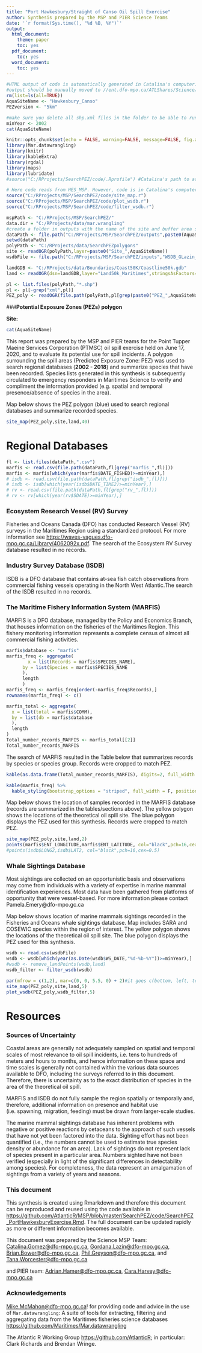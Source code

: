 ```yaml
---
title: "Port Hawkesbury/Straight of Canso Oil Spill Exercise"
author: Synthesis prepared by the MSP and PIER Science Teams
date: '`r format(Sys.time(), "%d %B, %Y")`'
output:
  html_document:
    theme: paper
    toc: yes
  pdf_document:
    toc: yes
  word_document:
    toc: yes
---
```


```r
#HTML output of code is automatically generated in Catalina's computer: RProjects/MSP/SearchPEZ/code
#output should be manually moved to //ent.dfo-mpo.ca/ATLShares/Science/CESD/HES_MSP/R/SearchPEZ/outputs/CSASRequestsPEZ
rm(list=ls(all=TRUE))
AquaSiteName <- "Hawkesbury_Canso"
PEZversion <- "5km"

#make sure you delete all shp.xml files in the folder to be able to run this code
minYear <- 2002
cat(AquaSiteName)
```
```r
knitr::opts_chunk$set(echo = FALSE, warning=FALSE, message=FALSE, fig.align="left")
library(Mar.datawrangling)
library(knitr)
library(kableExtra)
library(rgdal)
library(maps)
library(lubridate)
#source("C:/RProjects/SearchPEZ/code/.Rprofile") #Catalina's path to access Oracle passwords
```
```r
# Here code reads from HES_MSP. However, code is in Catalina's computer and pushed to  https://github.com/AtlanticR/MSP/tree/master/SearchPEZ/code 
source("C:/RProjects/MSP/SearchPEZ/code/site_map.r")
source("C:/RProjects/MSP/SearchPEZ/code/plot_wsdb.r")
source("C:/RProjects/MSP/SearchPEZ/code/filter_wsdb.r")
```

```r
mspPath <- "C:/RProjects/MSP/SearchPEZ/"
data.dir = "C:/RProjects/data/mar.wrangling"
#create a folder in outputs with the name of the site and buffer area search
dataPath <- file.path("C:/RProjects/MSP/SearchPEZ/outputs",paste0(AquaSiteName,PEZversion))
setwd(dataPath)
polyPath <- "C:/RProjects/data/SearchPEZpolygons"
site <- readOGR(polyPath,layer=paste0("Site_",AquaSiteName))
wsdbFile <- file.path("C:/RProjects/MSP/SearchPEZ/inputs","WSDB_GLazin_AllSpecies_2018.csv")
```
```r
landGDB <- "C:/RProjects/data/Boundaries/Coast50K/Coastline50k.gdb"
land <- readOGR(dsn=landGDB,layer="Land50k_Maritimes",stringsAsFactors=F)
```
```r
pl <- list.files(polyPath,"*.shp")
pl <- pl[-grep("xml",pl)]
PEZ_poly <- readOGR(file.path(polyPath,pl[grep(paste0("PEZ_",AquaSiteName,PEZversion),pl)]))
```
###**Potential Exposure Zones (PEZs) polygon**

**Site:**
```r
cat(AquaSiteName)
```

This report was prepared by the MSP and PIER teams for the Point Tupper Maeine Services Corporation (PTMSC) oil spill exercise held on June 17, 2020, and to evaluate its potential use for spill incidents. A polygon surrounding the spill areas (Predicted Exposure Zone: PEZ) was used to search regional databases (**2002 - 2018**) and summarize species that have been recorded. Species lists generated in this synthesis is subsequently circulated to emergency responders in Maritimes Science to verify and compliment the information provided (e.g. spatial and temporal presence/absence of species in the area). 

Map below shows the PEZ polygon (blue) used to search regional databases and summarize recorded species.


```r
site_map(PEZ_poly,site,land,40)
```

# **Regional Databases**

```r
fl <- list.files(dataPath,".csv")
marfis <- read.csv(file.path(dataPath,fl[grep("marfis_",fl)]))
marfis <- marfis[which(year(marfis$DATE_FISHED)>=minYear),]
# isdb <- read.csv(file.path(dataPath,fl[grep("isdb_",fl)]))
# isdb <- isdb[which(year(isdb$DATE_TIME2)>=minYear),]
# rv <- read.csv(file.path(dataPath,fl[grep("rv_",fl)]))
# rv <- rv[which(year(rv$SDATE)>=minYear),] 
```

### **Ecosystem Research Vessel (RV) Survey**

Fisheries and Oceans Canada (DFO) has conducted Research Vessel (RV) surveys in the Maritimes Region using a standardized protocol. For more information see <https://waves-vagues.dfo-mpo.gc.ca/Library/4062092x.pdf>. The search of the Ecosystem RV Survey database resulted in no records. 

### **Industry Survey Database (ISDB)**

ISDB is a DFO database that contains at-sea fish catch observations from commercial fishing vessels operating in the North West Atlantic.The search of the ISDB resulted in no records. 

### **The Maritime Fishery Information System (MARFIS)**

MARFIS is a DFO database, managed by the Policy and Economics Branch, that houses information on the fisheries of the Maritimes Region. This fishery monitoring information represents a complete census of almost all commercial fishing activities.  

```r
marfis$database <- "marfis"
marfis_freq <- aggregate(
        x = list(Records = marfis$SPECIES_NAME),
      by = list(Species = marfis$SPECIES_NAME
      ),
      length
      )
marfis_freq <- marfis_freq[order(-marfis_freq$Records),]
rownames(marfis_freq) <- c()

marfis_total <- aggregate(
  x = list(total = marfis$COMM),
  by = list(db = marfis$database
  ),
  length
)
Total_number_records_MARFIS <- marfis_total[[2]] 
Total_number_records_MARFIS 
```
The search of MARFIS resulted in the Table below that summarizes records by species or species group. Records were cropped to match PEZ. 


```r
kable(as.data.frame(Total_number_records_MARFIS), digits=2, full_width = F, position = "float_left") 
```
```r
kable(marfis_freq) %>%
  kable_styling(bootstrap_options = "striped", full_width = F, position = "left")
```
Map below shows the location of samples recorded in the MARFIS database (records are summarized in the tables/sections above). The yellow polygon shows the locations of the theoretical oil spill site. The blue polygon displays the PEZ used for this synthesis. Records were cropped to match PEZ. 

```r
site_map(PEZ_poly,site,land,2)
points(marfis$ENT_LONGITUDE,marfis$ENT_LATITUDE, col="black",pch=16,cex=0.5)
#points(isdb$LONG2,isdb$LAT2, col="black",pch=16,cex=0.5)
```

### **Whale Sightings Database **

Most sightings are collected on an opportunistic basis and observations may come from individuals with a variety of expertise in marine mammal identification experiences. Most data have been gathered from platforms of opportunity that were vessel-based. For more information please contact Pamela.Emery@dfo-mpo.gc.ca

Map below shows location of marine mammals sightings recorded in the Fisheries and Oceans whale sightings database. Map includes SARA and COSEWIC species within the region of interest. The yellow polygon shows the locations of the theoretical oil spill site. The blue polygon displays the PEZ used for this synthesis. 

```r
wsdb <- read.csv(wsdbFile)
wsdb <- wsdb[which(year(as.Date(wsdb$WS_DATE,"%d-%b-%Y"))>=minYear),]
#wsdb <- remove_landPoints(wsdb,land)
wsdb_filter <- filter_wsdb(wsdb)
```
```r
par(mfrow = c(1,2), mar=c(0, 0, 5.5, 0) + 2)#it goes c(bottom, left, top, right)
site_map(PEZ_poly,site,land,5)
plot_wsdb(PEZ_poly,wsdb_filter,5)
```

# **Resources**

### **Sources of Uncertainty**

Coastal areas are generally not adequately sampled on spatial and temporal scales of most relevance to oil spill incidents, i.e. tens to hundreds of meters and hours to months, and hence information on these space and time scales is generally not contained within the various data sources available to DFO, including the surveys referred to in this document. Therefore, there is uncertainty as to the exact distribution of species in the area of the theoretical oil spill.

MARFIS and ISDB do not fully sample the region spatially or temporally and, therefore, additional information on presence and habitat use (i.e. spawning, migration, feeding) must be drawn from larger-scale studies. 

The marine mammal sightings database has inherent problems with negative or positive reactions by cetaceans to the approach of such vessels that have not yet been factored into the data. Sighting effort has not been quantified (i.e., the numbers cannot be used to estimate true species density or abundance for an area). Lack of sightings do not represent lack of species present in a particular area. Numbers sighted have not been verified (especially in light of the significant differences in detectability among species). For completeness, the data represent an amalgamation of sightings from a variety of years and seasons. 

### **This document**

This synthesis is created using Rmarkdown and therefore this document can be reproduced and reused using the code  available in <https://github.com/AtlanticR/MSP/blob/master/SearchPEZ/code/SearchPEZ_PortHawkesburyExercise.Rmd>. The full document can be updated rapidly as more or different information becomes available.

This document was prepared by the Science MSP Team: <Catalina.Gomez@dfo-mpo.gc.ca>, <Gordana.Lazin@dfo-mpo.gc.ca>, <Brian.Bower@dfo-mpo.gc.ca>, <Phil.Greyson@dfo-mpo.gc.ca>, and <Tana.Worcester@dfo-mpo.gc.ca>

and PIER team:
<Adrian.Hamer@dfo-mpo.gc.ca>, <Cara.Harvey@dfo-mpo.gc.ca>

### **Acknowledgements**

<Mike.McMahon@dfo-mpo.gc.ca>! for providing code and advice in the use of `Mar.datawrangling`: A suite of tools for extracting, filtering and aggregating data from the Maritimes fisheries science databases <https://github.com/Maritimes/Mar.datawrangling>

The Atlantic R Working Group <https://github.com/AtlanticR>; in particular: Clark Richards and Brendan Wringe.  

